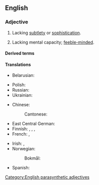 {{also|simpleminded}}

==English==

===Adjective===
{{en-adj|head=[[simple]]-[[minded]]}}

# Lacking [[subtlety]] or [[sophistication]].
#: {{syn|en|Thesaurus:naive}}
# Lacking mental capacity; [[feeble-minded]].

====Derived terms====
{{der2|en
|simple-mindedly
|simple-mindedness
}}

====Translations====
{{trans-top|Lacking subtlety or sophistication}}
* Belarusian: {{t|be|прастаду́шны}}
{{trans-mid}}
* Polish: {{t+|pl|prostoduszny}}
* Russian: {{t+|ru|простоду́шный}}
* Ukrainian: {{t|uk|простоду́шний}}
{{trans-bottom}}

{{trans-top|Lacking mental capacity}}
* Chinese:
*: Cantonese: {{t|yue|頭腦簡單|sc=Hani}}
* East Central German: {{t|gmw-ecg|aafaltich}}
* Finnish: {{t+|fi|heikkomielinen}}, {{t+|fi|heikkolahjainen}}, {{t+|fi|yksinkertainen}}, {{t|fi|vähäjärkinen}}
* French: {{t+|fr|simple d'esprit}}, {{t+|fr|simplet}}
{{trans-mid}}
* Irish: {{t|ga|aertha}}, {{t|ga|simplí}}
* Norwegian:
*: Bokmål: {{t+|nb|enfoldig}}
* Spanish: {{t+|es|simplón}}
{{trans-bottom}}

[[Category:English parasynthetic adjectives]]